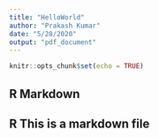 ---
title: "HelloWorld"
author: "Prakash Kumar"
date: "5/28/2020"
output: "pdf_document"
---

```{r setup, include=FALSE}
knitr::opts_chunk$set(echo = TRUE)
```

## R Markdown
## R This is a markdown file
